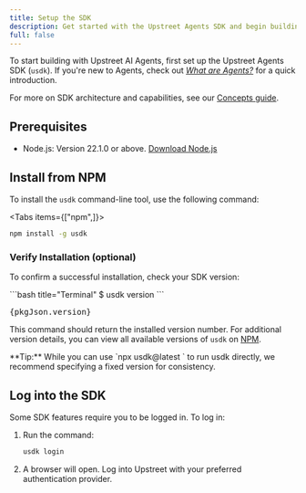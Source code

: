 ```yaml
---
title: Setup the SDK
description: Get started with the Upstreet Agents SDK and begin building AI Agents today.
full: false
---
```



To start building with Upstreet AI Agents, first set up the Upstreet Agents SDK (`usdk`). If you're new to Agents, check out *[What are Agents?](/concepts/what-are-agents)* for a quick introduction.

For more on SDK architecture and capabilities, see our [Concepts guide](/concepts/agents-sdk/architecture).

## Prerequisites
- Node.js: Version 22.1.0 or above. [Download Node.js](https://nodejs.org/en/download/package-manager/current)

## Install from NPM

To install the `usdk` command-line tool, use the following command:

<Tabs items={["npm",]}>
 
```bash tab="npm"
npm install -g usdk
```

</Tabs>

### Verify Installation (optional)

To confirm a successful installation, check your SDK version:

<Wrapper>
<div className="bg-transparent prose-no-margin px-20 w-full">

<div className="bg-fd-background rounded-lg">
```bash title="Terminal"
$ usdk version
```
<CodeBlock className='-mt-8' icon={"bash"} keepBackground allowCopy={false}>
        <Pre>{pkgJson.version}</Pre>
</CodeBlock>
</div>

</div>
</Wrapper>

This command should return the installed version number. For additional version details, you can view all available versions of `usdk` on [NPM](https://www.npmjs.com/package/usdk?activeTab=versions).

<Callout>
**Tip:** While you can use `npx usdk@latest <subcommand>` to run usdk directly, we recommend specifying a fixed version for consistency.
</Callout>

## Log into the SDK

Some SDK features require you to be logged in. To log in:

1. Run the command:

   ```bash
   usdk login
   ```

2. A browser will open. Log into Upstreet with your preferred authentication provider.
